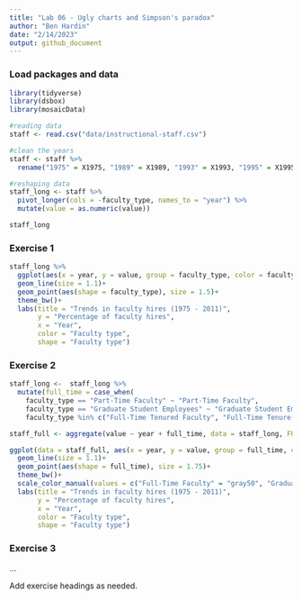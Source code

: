 ```yaml
---
title: "Lab 06 - Ugly charts and Simpson's paradox"
author: "Ben Hardin"
date: "2/14/2023"
output: github_document
---
```


### Load packages and data

```r
library(tidyverse) 
library(dsbox)
library(mosaicData) 
```

```r
#reading data
staff <- read.csv("data/instructional-staff.csv")

#clean the years
staff <- staff %>%
  rename("1975" = X1975, "1989" = X1989, "1993" = X1993, "1995" = X1995, "1999" = X1999, "2001" = X2001, "2003" = X2003, "2005" = X2005, "2007" = X2007, "2009" = X2009, "2011" = X2011)

#reshaping data
staff_long <- staff %>%
  pivot_longer(cols = -faculty_type, names_to = "year") %>%
  mutate(value = as.numeric(value))

staff_long
```

### Exercise 1

```r
staff_long %>%
  ggplot(aes(x = year, y = value, group = faculty_type, color = faculty_type))+
  geom_line(size = 1.1)+
  geom_point(aes(shape = faculty_type), size = 1.5)+
  theme_bw()+
  labs(title = "Trends in faculty hires (1975 - 2011)",
       y = "Percentage of faculty hires",
       x = "Year",
       color = "Faculty type",
       shape = "Faculty type")
```

### Exercise 2

```r
staff_long <-  staff_long %>%
  mutate(full_time = case_when(
    faculty_type == "Part-Time Faculty" ~ "Part-Time Faculty",
    faculty_type == "Graduate Student Employees" ~ "Graduate Student Employees",
    faculty_type %in% c("Full-Time Tenured Faculty", "Full-Time Tenure-Track Faculty", "Full-Time Non-Tenure-Track Faculty") ~ "Full-Time Faculty"))

staff_full <- aggregate(value ~ year + full_time, data = staff_long, FUN = sum)
```

```r
ggplot(data = staff_full, aes(x = year, y = value, group = full_time, color = full_time))+
  geom_line(size = 1.1)+
  geom_point(aes(shape = full_time), size = 1.75)+
  theme_bw()+
  scale_color_manual(values = c("Full-Time Faculty" = "gray50", "Graduate Student Employees" = "gray80", "Part-Time Faculty" = "orange"))+
  labs(title = "Trends in faculty hires (1975 - 2011)",
       y = "Percentage of faculty hires",
       x = "Year",
       color = "Faculty type",
       shape = "Faculty type")
```


### Exercise 3

...

Add exercise headings as needed.
